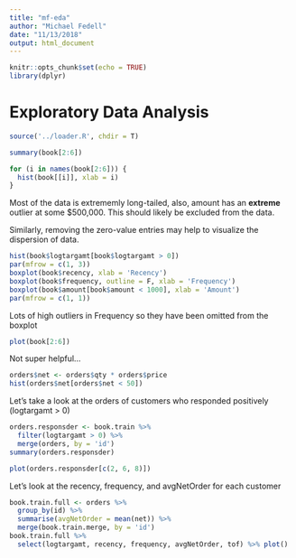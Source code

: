 ```yaml
---
title: "mf-eda"
author: "Michael Fedell"
date: "11/13/2018"
output: html_document
---
```


```r
knitr::opts_chunk$set(echo = TRUE)
library(dplyr)
```

# Exploratory Data Analysis

```r
source('../loader.R', chdir = T)

summary(book[2:6])
```


```r
for (i in names(book[2:6])) {
  hist(book[[i]], xlab = i)
}
```

Most of the data is extrememly long-tailed, also, amount has an **extreme** outlier at some $500,000. This should likely be excluded from the data.

Similarly, removing the zero-value entries may help to visualize the dispersion of data.


```r
hist(book$logtargamt[book$logtargamt > 0])
par(mfrow = c(1, 3))
boxplot(book$recency, xlab = 'Recency')
boxplot(book$frequency, outline = F, xlab = 'Frequency')
boxplot(book$amount[book$amount < 1000], xlab = 'Amount')
par(mfrow = c(1, 1))
```

Lots of high outliers in Frequency so they have been omitted from the boxplot


```r
plot(book[2:6])
```

Not super helpful...

```r
orders$net <- orders$qty * orders$price
hist(orders$net[orders$net < 50])
```


Let's take a look at the orders of customers who responded positively (logtargamt > 0)

```r
orders.responsder <- book.train %>% 
  filter(logtargamt > 0) %>%
  merge(orders, by = 'id')
summary(orders.responsder)
```


```r
plot(orders.responsder[c(2, 6, 8)])
```

Let's look at the recency, frequency, and avgNetOrder for each customer

```r
book.train.full <- orders %>% 
  group_by(id) %>% 
  summarise(avgNetOrder = mean(net)) %>%
  merge(book.train.merge, by = 'id')
book.train.full %>% 
  select(logtargamt, recency, frequency, avgNetOrder, tof) %>% plot()
```
